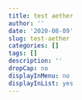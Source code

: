 ```yaml
---
title: test aether
author: ''
date: '2020-08-09'
slug: test-aether
categories: []
tags: []
description: ''
dropCap: no
displayInMenu: no
displayInList: yes
---
```

